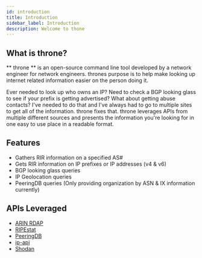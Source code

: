 ```yaml
---
id: introduction
title: Introduction
sidebar_label: Introduction
description: Welcome to thone
---
```



## What is throne?
** throne ** is an open-source command line tool developed by a network engineer for network engineers. thrones purpose is to help make looking up
internet related information easier on the person doing it. 

Ever needed to look up who owns an IP? Need to check a BGP looking glass to see if your prefix is getting advertised? What about getting abuse contacts? 
I've needed to do that and I've always had to go to multiple sites to get all of the information. throne fixes that. throne leverages APIs from 
multiple different sources and presents the information you're looking for in one easy to use place in a readable format.

## Features

- Gathers RIR information on a specified AS#
- Gets RIR information on IP prefixes or IP addresses (v4 & v6)
- BGP looking glass queries
- IP Geolocation queries
- PeeringDB queries (Only providing organization by ASN & IX information currently)

## APIs Leveraged

- [ARIN RDAP](https://www.arin.net/resources/registry/whois/rdap/)
- [RIPEstat](https://stat.ripe.net/docs/data_api)
- [PeeringDB](https://www.peeringdb.com/apidocs/)
- [ip-api](https://ip-api.com/)
- [Shodan](https://developer.shodan.io/api/introduction)